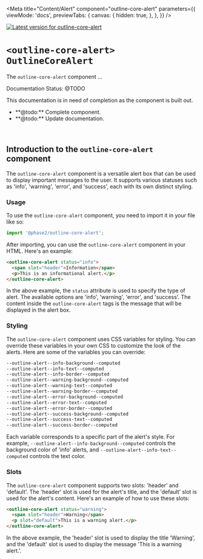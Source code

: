

<Meta
  title="Content/Alert"
  component="outline-core-alert"
  parameters={{
    viewMode: 'docs',
    previewTabs: {
      canvas: {
        hidden: true,
      },
    },
  }}
/>

[![Latest version for outline-core-alert](https://img.shields.io/npm/v/@phase2/outline-core-alert)](https://www.npmjs.com/package/@phase2/outline-core-alert)

# `<outline-core-alert>` `OutlineCoreAlert`

The `outline-core-alert` component ...

<outline-core-alert status="warning" size="large">
  <span slot="header">Documentation Status: @TODO</span>
  <p>This documentation is in need of completion as the component is built out.</p>
  <ul>
    <li>**@todo:** Complete component.</li>
    <li>**@todo:** Update documentation.</li>
  </ul>
</outline-core-alert>
<br />

## Introduction to the **`outline-core-alert`** component
The `outline-core-alert` component is a versatile alert box that can be used to display important messages to the user. It supports various statuses such as 'info', 'warning', 'error', and 'success', each with its own distinct styling.

### Usage

To use the `outline-core-alert` component, you need to import it in your file like so:

```typescript
import '@phase2/outline-core-alert';
```

After importing, you can use the `outline-core-alert` component in your HTML. Here's an example:

```html
<outline-core-alert status="info">
  <span slot="header">Information</span>
  <p>This is an informational alert.</p>
</outline-core-alert>
```

In the above example, the `status` attribute is used to specify the type of alert. The available options are 'info', 'warning', 'error', and 'success'. The content inside the `outline-core-alert` tags is the message that will be displayed in the alert box.

### Styling

The `outline-core-alert` component uses CSS variables for styling. You can override these variables in your own CSS to customize the look of the alerts. Here are some of the variables you can override:

```css
--outline-alert--info-background--computed
--outline-alert--info-text--computed
--outline-alert--info-border--computed
--outline-alert--warning-background--computed
--outline-alert--warning-text--computed
--outline-alert--warning-border--computed
--outline-alert--error-background--computed
--outline-alert--error-text--computed
--outline-alert--error-border--computed
--outline-alert--success-background--computed
--outline-alert--success-text--computed
--outline-alert--success-border--computed
```

Each variable corresponds to a specific part of the alert's style. For example, `--outline-alert--info-background--computed` controls the background color of 'info' alerts, and `--outline-alert--info-text--computed` controls the text color.

### Slots

The `outline-core-alert` component supports two slots: 'header' and 'default'. The 'header' slot is used for the alert's title, and the 'default' slot is used for the alert's content. Here's an example of how to use these slots:

```html
<outline-core-alert status="warning">
  <span slot="header">Warning</span>
  <p slot="default">This is a warning alert.</p>
</outline-core-alert>
```

In the above example, the 'header' slot is used to display the title 'Warning', and the 'default' slot is used to display the message 'This is a warning alert.'.
